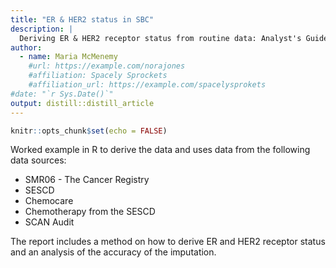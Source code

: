 ```yaml
---
title: "ER & HER2 status in SBC"
description: |
  Deriving ER & HER2 receptor status from routine data: Analyst's Guide
author:
  - name: Maria McMenemy
    #url: https://example.com/norajones
    #affiliation: Spacely Sprockets
    #affiliation_url: https://example.com/spacelysprokets
#date: "`r Sys.Date()`"
output: distill::distill_article
---
```


```r
knitr::opts_chunk$set(echo = FALSE)
```

Worked example in R to derive the data and uses data from the following data sources:

* SMR06 - The Cancer Registry
* SESCD
* Chemocare
* Chemotherapy from the SESCD
* SCAN Audit

The report includes a method on how to derive ER and HER2 receptor status and an analysis of the accuracy of the imputation.  